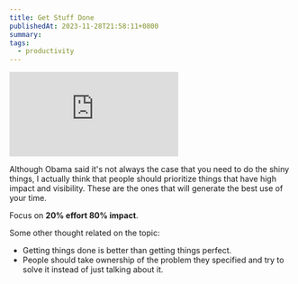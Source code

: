 ```yaml
---
title: Get Stuff Done
publishedAt: 2023-11-28T21:58:11+0800
summary:
tags:
  - productivity
---
```


<Embed src="https://www.youtube.com/embed/YNY4UFaHbP4?si=81aCGYP2peNx-V9X" />

Although Obama said it's not always the case that you need to do the shiny things, I actually think that people should
prioritize things that have high impact and visibility. These are the ones that will generate the best use of your time.

Focus on **20% effort 80% impact**.

Some other thought related on the topic:

- Getting things done is better than getting things perfect.
- People should take ownership of the problem they specified and try to solve it instead of just talking about it.

